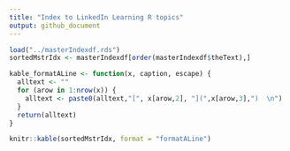 ```yaml
---
title: "Index to LinkedIn Learning R topics"
output: github_document
---
```


```r

load("../masterIndexdf.rds")
sortedMstrIdx <- masterIndexdf[order(masterIndexdf$theText),]

kable_formatALine <- function(x, caption, escape) {
  alltext <- ""
  for (arow in 1:nrow(x)) {
    alltext <- paste0(alltext,"[", x[arow,2], "](",x[arow,3],")  \n")
  }
  return(alltext)
}

knitr::kable(sortedMstrIdx, format = "formatALine")
```




